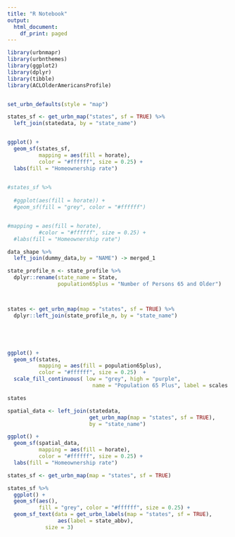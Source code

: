 ```yaml
---
title: "R Notebook"
output:
  html_document:
    df_print: paged
---
```


```r
library(urbnmapr)
library(urbnthemes)
library(ggplot2)
library(dplyr)
library(tibble)
library(ACLOlderAmericansProfile)


set_urbn_defaults(style = "map")

states_sf <- get_urbn_map("states", sf = TRUE) %>%
  left_join(statedata, by = "state_name")


ggplot() +
  geom_sf(states_sf,
          mapping = aes(fill = horate),
          color = "#ffffff", size = 0.25) +
  labs(fill = "Homeownership rate")
  

#states_sf %>% 
  
  #ggplot(aes(fill = horate)) +
  #geom_sf(fill = "grey", color = "#ffffff")


#mapping = aes(fill = horate),
          #color = "#ffffff", size = 0.25) +
  #labs(fill = "Homeownership rate")

```


```r


data_shape %>% 
  left_join(dummy_data,by = "NAME") -> merged_1
```



```r

state_profile_n <- state_profile %>%
  dplyr::rename(state_name = State,
                population65plus = "Number of Persons 65 and Older")



states <- get_urbn_map(map = "states", sf = TRUE) %>% 
  dplyr::left_join(state_profile_n, by = "state_name")





ggplot() +
  geom_sf(states,
          mapping = aes(fill = population65plus),
          color = "#ffffff", size = 0.25)  +
  scale_fill_continuous( low = "grey", high = "purple", 
                           name = "Population 65 Plus", label = scales::label_number_si()) 

states
```


```r
spatial_data <- left_join(statedata,
                          get_urbn_map(map = "states", sf = TRUE),
                          by = "state_name")

ggplot() +
  geom_sf(spatial_data,
          mapping = aes(fill = horate),
          color = "#ffffff", size = 0.25) +
  labs(fill = "Homeownership rate")
```


```r
states_sf <- get_urbn_map(map = "states", sf = TRUE)

states_sf %>%
  ggplot() +
  geom_sf(aes(), 
          fill = "grey", color = "#ffffff", size = 0.25) +
  geom_sf_text(data = get_urbn_labels(map = "states", sf = TRUE), 
                aes(label = state_abbv), 
            size = 3)
```



